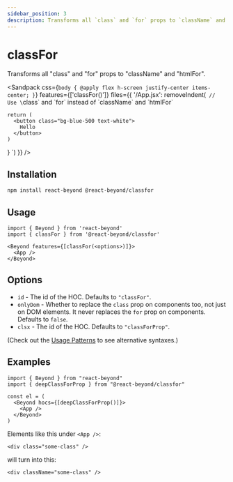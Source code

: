```yaml
---
sidebar_position: 3
description: Transforms all `class` and `for` props to `className` and `htmlFor`.
---
```


# classFor

Transforms all "class" and "for" props to "className" and "htmlFor".


<Sandpack
  css={`
    body {
      @apply flex h-screen justify-center items-center;
    }
  `}
  features={['classFor()']}
  files={{
    '/App.jsx': removeIndent(`
  // Use \`class\` and \`for\` instead of \`className\` and \`htmlFor\`

    return (
      <button class="bg-blue-500 text-white">
        Hello
      </button>
    )
  }
`)
  }}
/>

## Installation

```bash
npm install react-beyond @react-beyond/classfor
```

## Usage

```tsx
import { Beyond } from 'react-beyond'
import { classFor } from '@react-beyond/classfor'

<Beyond features={[classFor(<options>)]}>
  <App />
</Beyond>
```

## Options

- `id` - The id of the HOC. Defaults to `"classFor"`.
- `onlyDom` - Whether to replace the `class` prop on components too, not just on DOM elements. It never replaces the `for` prop on components. Defaults to `false`.
- `clsx` - The id of the HOC. Defaults to `"classForProp"`.

(Check out the [Usage Patterns](/docs/guide/usage-patterns) to see alternative syntaxes.)

## Examples

```tsx
import { Beyond } from "react-beyond"
import { deepClassForProp } from "@react-beyond/classfor"

const el = (
  <Beyond hocs={[deepClassForProp()]}>
    <App />
  </Beyond>
)
```

Elements like this under `<App />`:

```tsx
<div class="some-class" />
```

will turn into this:

```tsx
<div className="some-class" />
```
